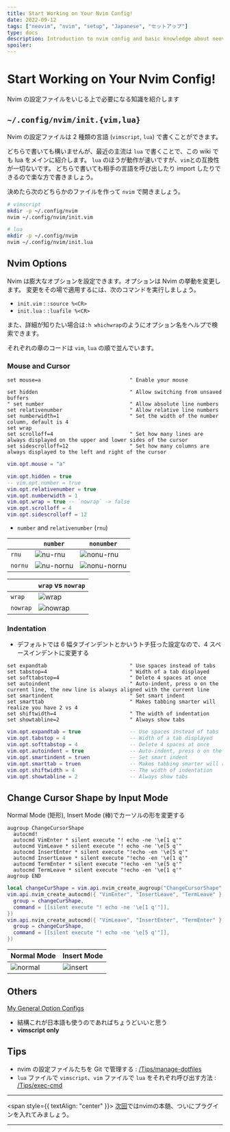 ```yaml
---
title: Start Working on Your Nvim Config!
date: 2022-09-12
tags: ["neovim", "nvim", "setup", "Japanese", "セットアップ"]
type: docs
description: Introduction to nvim config and basic knowledge about neovim [/first-config]
spoiler:
---
```


# Start Working on Your Nvim Config!

Nvim の設定ファイルをいじる上で必要になる知識を紹介します

## `~/.config/nvim/init.{vim,lua}`

Nvim の設定ファイルは 2 種類の言語 (`vimscript`, `lua`) で書くことができます。

どちらで書いても構いませんが、最近の主流は `lua` で書くことで、この wiki でも lua をメインに紹介します。
`lua` のほうが動作が速いですが、`vim`との互換性が一切ないです。
どちらで書いても相手の言語を呼び出したり import したりできるので楽な方で書きましょう。

決めたら次のどちらかのファイルを作って `nvim` で開きましょう。

```bash
# vimscript
mkdir -p ~/.config/nvim
nvim ~/.config/nvim/init.vim

# lua
mkdir -p ~/.config/nvim
nvim ~/.config/nvim/init.lua
```

## Nvim Options

Nvim は膨大なオプションを設定できます。オプションは Nvim の挙動を変更します。
変更をその場で適用するには、次のコマンドを実行しましょう。

- `init.vim` : `:source %<CR>`
- `init.lua` : `:luafile %<CR>`

また、詳細が知りたい場合は`:h whichwrap`のようにオプション名をヘルプで検索できます。

それぞれの章のコードは `vim`, `lua` の順で並んでいます。

### Mouse and Cursor

```vimscript
set mouse=a                             " Enable your mouse

set hidden                              " Allow switching from unsaved buffers
" set number                            " Allow absolute line numbers
set relativenumber                      " Allow relative line numbers
set numberwidth=1                       " Set the width of the number column, default is 4
set wrap
set scrolloff=4                         " Set how many lines are always displayed on the upper and lower sides of the cursor
set sidescrolloff=12                    " Set how many columns are always displayed to the left and right of the cursor
```

```lua
vim.opt.mouse = "a"

vim.opt.hidden = true
-- vim.opt.number = true
vim.opt.relativenumber = true
vim.opt.numberwidth = 1
vim.opt.wrap = true -- `nowrap` -> false
vim.opt.scrolloff = 4
vim.opt.sidescrolloff = 12
```

- `number` and `relativenumber` (`rnu`)

|         | `number`                            | `nonumber`                              |
| ------- | ----------------------------------- | --------------------------------------- |
| `rnu`   | ![nu-rnu](./figures/nu-rnu.png)     | ![nonu-rnu](./figures/nonu-rnu.png)     |
| `nornu` | ![nu-nornu](./figures/nu-nornu.png) | ![nonu-nornu](./figures/nonu-nornu.png) |

|          | `wrap` vs `nowrap`              |
| -------- | ------------------------------- |
| `wrap`   | ![wrap](./figures/wrap.png)     |
| `nowrap` | ![nowrap](./figures/nowrap.png) |

### Indentation

- デフォルトでは 6 幅タブインデントとかいうトチ狂った設定なので、4 スペースインデントに変更する

```vimscript
set expandtab                           " Use spaces instead of tabs
set tabstop=4                           " Width of a tab displayed
set softtabstop=4                       " Delete 4 spaces at once
set autoindent                          " Auto-indent, press o on the current line, the new line is always aligned with the current line
set smartindent                         " Set smart indent
set smarttab                            " Makes tabbing smarter will realize you have 2 vs 4
set shiftwidth=4                        " The width of indentation
set showtabline=2                       " Always show tabs
```

```lua
vim.opt.expandtab = true                -- Use spaces instead of tabs
vim.opt.tabstop = 4                     -- Width of a tab displayed
vim.opt.softtabstop = 4                 -- Delete 4 spaces at once
vim.opt.autoindent = true               -- Auto-indent, press o on the current line, the new line is always aligned with the current line
vim.opt.smartindent = truen             -- Set smart indent
vim.opt.smarttab = truen                -- Makes tabbing smarter will realize you have 2 vs 4
vim.opt.shiftwidth = 4                  -- The width of indentation
vim.opt.showtabline = 2                 -- Always show tabs
```

## Change Cursor Shape by Input Mode

Normal Mode (矩形), Insert Mode (棒)でカーソルの形を変更する

```vimscript
augroup ChangeCursorShape
  autocmd!
  autocmd VimEnter * silent execute "! echo -ne '\e[1 q'"
  autocmd VimLeave * silent execute "! echo -ne '\e[5 q'"
  autocmd InsertEnter * silent execute "!echo -en '\e[5 q'"
  autocmd InsertLeave * silent execute "!echo -en '\e[1 q'"
  autocmd TermEnter * silent execute "!echo -en '\e[5 q'"
  autocmd TermLeave * silent execute "!echo -en '\e[1 q'"
augroup END
```

```lua
local changeCurShape = vim.api.nvim_create_augroup("ChangeCursorShape", {})
vim.api.nvim_create_autocmd({ "VimEnter", "InsertLeave", "TermLeave" }, {
  group = changeCurShape,
  command = [[silent execute "! echo -ne '\e[1 q'"]],
})
vim.api.nvim_create_autocmd({ "VimLeave", "InsertEnter", "TermEnter" }, {
  group = changeCurShape,
  command = [[silent execute "! echo -ne '\e[5 q'"]],
})
```

| Normal Mode                            | Insert Mode                            |
| -------------------------------------- | -------------------------------------- |
| ![normal](./figures/normal-cursor.png) | ![insert](./figures/insert-cursor.png) |

## **Others**

[My General Option Configs](https://git.esslab.jp/takuto/dotfiles/-/blob/master/nvim/general/settings.vim)

- 結構これが日本語も使うのであればちょうどいいと思う
- **vimscript only**

## Tips

- nvim の設定ファイルたちを Git で管理する : [/Tips/manage-dotfiles](/Tips/manage-dotfiles)
- `lua` ファイルで `vimscript`、`vim` ファイルで `lua` をそれぞれ呼び出す方法 : [/Tips/exec-cmd](/Tips/exec-cmd)

---

<span style={{ textAlign: "center" }}>
  [次回](plug-config)ではnvimの本髄、ついにプラグインを入れてみましょう。
</span>

---
